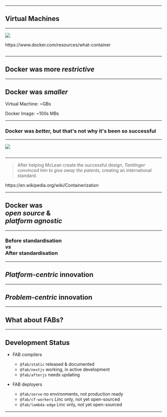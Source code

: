 
---

## Virtual Machines

---


![](./assets/vms-vs-docker.png)

<figcaption>https://www.docker.com/resources/what-container</figcaption>

```notes

```

---

## Docker was more _restrictive_

---

## Docker was _smaller_

Virtual Machine: ~GBs

Docker Image: ~100s MBs

---

### Docker was _better,_ but that's not why it's been so successful

---


![](./assets/container.png)

```notes

```

---

> After helping McLean create the successful design, _Tantlinger convinced him to give away the patents,_ creating an international standard.

<figcaption>
  https://en.wikipedia.org/wiki/Containerization
</figcaption>

---

## Docker was <br/>_open source_ &<br/>_platform agnostic_


---

### Before standardisation<br/>_vs_<br/>After standardisation

---

## _Platform-centric_ innovation

---

## _Problem-centric_ innovation

---

## What about FABs?

---

## Development Status

* FAB compilers
  * `@fab/static` released & documented
  * `@fab/nextjs` working, in active development
  * `@fab/afterjs` needs updating


* FAB deployers
  * `@fab/serve` no environments, not production ready
  * `@fab/cf-workers` Linc only, not yet open-sourced
  * `@fab/lambda-edge` Linc only, not yet open-sourced

---
